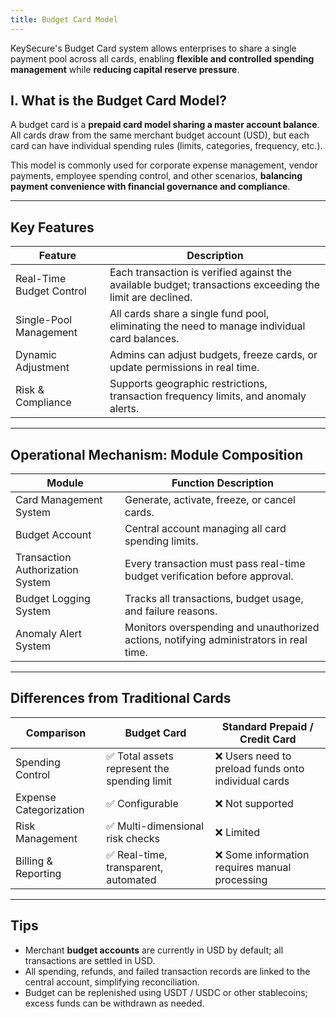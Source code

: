 ```yaml
---
title: Budget Card Model
---
```


KeySecure's Budget Card system allows enterprises to share a single payment pool across all cards, enabling **flexible and controlled spending management** while **reducing capital reserve pressure**.

## I. What is the Budget Card Model?

A budget card is a **prepaid card model sharing a master account balance**. All cards draw from the same merchant budget account (USD), but each card can have individual spending rules (limits, categories, frequency, etc.).

This model is commonly used for corporate expense management, vendor payments, employee spending control, and other scenarios, **balancing payment convenience with financial governance and compliance**.

---

## Key Features

| Feature | Description |
|---------|------------|
| Real-Time Budget Control | Each transaction is verified against the available budget; transactions exceeding the limit are declined. |
| Single-Pool Management | All cards share a single fund pool, eliminating the need to manage individual card balances. |
| Dynamic Adjustment | Admins can adjust budgets, freeze cards, or update permissions in real time. |
| Risk & Compliance | Supports geographic restrictions, transaction frequency limits, and anomaly alerts. |

---

## Operational Mechanism: Module Composition

| Module | Function Description |
|--------|--------------------|
| Card Management System | Generate, activate, freeze, or cancel cards. |
| Budget Account | Central account managing all card spending limits. |
| Transaction Authorization System | Every transaction must pass real-time budget verification before approval. |
| Budget Logging System | Tracks all transactions, budget usage, and failure reasons. |
| Anomaly Alert System | Monitors overspending and unauthorized actions, notifying administrators in real time. |

---

## Differences from Traditional Cards

| Comparison | Budget Card | Standard Prepaid / Credit Card |
|-----------|------------|-------------------------------|
| Spending Control | ✅ Total assets represent the spending limit | ❌ Users need to preload funds onto individual cards |
| Expense Categorization | ✅ Configurable | ❌ Not supported |
| Risk Management | ✅ Multi-dimensional risk checks | ❌ Limited |
| Billing & Reporting | ✅ Real-time, transparent, automated | ❌ Some information requires manual processing |

---

## Tips

- Merchant **budget accounts** are currently in USD by default; all transactions are settled in USD.  
- All spending, refunds, and failed transaction records are linked to the central account, simplifying reconciliation.  
- Budget can be replenished using USDT / USDC or other stablecoins; excess funds can be withdrawn as needed.
